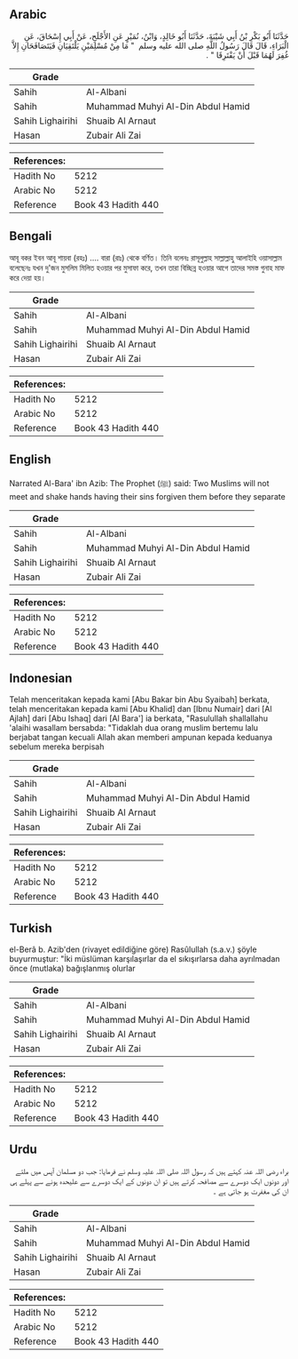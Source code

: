 ## Arabic


<div dir="rtl" lang="ar" style={{fontSize:'larger',backgroundColor:'#f8f9fa',padding:20}}>
حَدَّثَنَا أَبُو بَكْرِ بْنُ أَبِي شَيْبَةَ، حَدَّثَنَا أَبُو خَالِدٍ، وَابْنُ، نُمَيْرٍ عَنِ الأَجْلَحِ، عَنْ أَبِي إِسْحَاقَ، عَنِ الْبَرَاءِ، قَالَ قَالَ رَسُولُ اللَّهِ صلى الله عليه وسلم ‏ "‏ مَا مِنْ مُسْلِمَيْنِ يَلْتَقِيَانِ فَيَتَصَافَحَانِ إِلاَّ غُفِرَ لَهُمَا قَبْلَ أَنْ يَفْتَرِقَا ‏"‏ ‏.‏
</div>
<div style={{backgroundColor:'#f8f9fa',padding:20, marginBottom: 10}}><table> <thead> <tr> <th>Grade</th> <th></th> </tr> </thead> <tbody> <tr><td>Sahih</td><td>Al-Albani</td></tr><tr><td>Sahih</td><td>Muhammad Muhyi Al-Din Abdul Hamid</td></tr><tr><td>Sahih Lighairihi</td><td>Shuaib Al Arnaut</td></tr><tr><td>Hasan</td><td>Zubair Ali Zai</td></tr></tbody></table><table> <thead> <tr> <th>References:</th> <th></th> </tr> </thead> <tbody><tr><td>Hadith No</td><td>5212</td></tr><tr><td>Arabic No</td><td>5212</td></tr><tr><td>Reference</td><td>Book 43 Hadith 440</td></tr></tbody></table></div>

## Bengali


<div dir="ltr" lang="bn" style={{fontSize:'larger',backgroundColor:'#f8f9fa',padding:20}}>
আবূ বকর ইবন আবূ শায়বা (রহঃ) .... বারা (রাঃ) থেকে বর্ণিত। তিনি বলেনঃ রাসূলুল্লাহ সাল্লাল্লাহু আলাইহি ওয়াসাল্লাম বলেছেনঃ যখন দু'জন মুসলিম মিলিত হওয়ার পর মুসাফা করে, তখন তারা বিচ্ছিন্ন হওয়ার আগে তাদের সমস্ত গুনাহ মাফ করে দেয়া হয়।
</div>
<div style={{backgroundColor:'#f8f9fa',padding:20, marginBottom: 10}}><table> <thead> <tr> <th>Grade</th> <th></th> </tr> </thead> <tbody> <tr><td>Sahih</td><td>Al-Albani</td></tr><tr><td>Sahih</td><td>Muhammad Muhyi Al-Din Abdul Hamid</td></tr><tr><td>Sahih Lighairihi</td><td>Shuaib Al Arnaut</td></tr><tr><td>Hasan</td><td>Zubair Ali Zai</td></tr></tbody></table><table> <thead> <tr> <th>References:</th> <th></th> </tr> </thead> <tbody><tr><td>Hadith No</td><td>5212</td></tr><tr><td>Arabic No</td><td>5212</td></tr><tr><td>Reference</td><td>Book 43 Hadith 440</td></tr></tbody></table></div>

## English


<div dir="ltr" lang="en" style={{fontSize:'larger',backgroundColor:'#f8f9fa',padding:20}}>
Narrated Al-Bara' ibn Azib: The Prophet (ﷺ) said: Two Muslims will not meet and shake hands having their sins forgiven them before they separate
</div>
<div style={{backgroundColor:'#f8f9fa',padding:20, marginBottom: 10}}><table> <thead> <tr> <th>Grade</th> <th></th> </tr> </thead> <tbody> <tr><td>Sahih</td><td>Al-Albani</td></tr><tr><td>Sahih</td><td>Muhammad Muhyi Al-Din Abdul Hamid</td></tr><tr><td>Sahih Lighairihi</td><td>Shuaib Al Arnaut</td></tr><tr><td>Hasan</td><td>Zubair Ali Zai</td></tr></tbody></table><table> <thead> <tr> <th>References:</th> <th></th> </tr> </thead> <tbody><tr><td>Hadith No</td><td>5212</td></tr><tr><td>Arabic No</td><td>5212</td></tr><tr><td>Reference</td><td>Book 43 Hadith 440</td></tr></tbody></table></div>

## Indonesian


<div dir="ltr" lang="id" style={{fontSize:'larger',backgroundColor:'#f8f9fa',padding:20}}>
Telah menceritakan kepada kami [Abu Bakar bin Abu Syaibah] berkata, telah menceritakan kepada kami [Abu Khalid] dan [Ibnu Numair] dari [Al Ajlah] dari [Abu Ishaq] dari [Al Bara'] ia berkata, "Rasulullah shallallahu 'alaihi wasallam bersabda: "Tidaklah dua orang muslim bertemu lalu berjabat tangan kecuali Allah akan memberi ampunan kepada keduanya sebelum mereka berpisah
</div>
<div style={{backgroundColor:'#f8f9fa',padding:20, marginBottom: 10}}><table> <thead> <tr> <th>Grade</th> <th></th> </tr> </thead> <tbody> <tr><td>Sahih</td><td>Al-Albani</td></tr><tr><td>Sahih</td><td>Muhammad Muhyi Al-Din Abdul Hamid</td></tr><tr><td>Sahih Lighairihi</td><td>Shuaib Al Arnaut</td></tr><tr><td>Hasan</td><td>Zubair Ali Zai</td></tr></tbody></table><table> <thead> <tr> <th>References:</th> <th></th> </tr> </thead> <tbody><tr><td>Hadith No</td><td>5212</td></tr><tr><td>Arabic No</td><td>5212</td></tr><tr><td>Reference</td><td>Book 43 Hadith 440</td></tr></tbody></table></div>

## Turkish


<div dir="ltr" lang="tr" style={{fontSize:'larger',backgroundColor:'#f8f9fa',padding:20}}>
el-Berâ b. Azib'den (rivayet edildiğine göre) Rasûlullah (s.a.v.) şöyle buyurmuştur: "İki müslüman karşılaşırlar da el sıkışırlarsa daha ayrılmadan önce (mutlaka) bağışlanmış olurlar
</div>
<div style={{backgroundColor:'#f8f9fa',padding:20, marginBottom: 10}}><table> <thead> <tr> <th>Grade</th> <th></th> </tr> </thead> <tbody> <tr><td>Sahih</td><td>Al-Albani</td></tr><tr><td>Sahih</td><td>Muhammad Muhyi Al-Din Abdul Hamid</td></tr><tr><td>Sahih Lighairihi</td><td>Shuaib Al Arnaut</td></tr><tr><td>Hasan</td><td>Zubair Ali Zai</td></tr></tbody></table><table> <thead> <tr> <th>References:</th> <th></th> </tr> </thead> <tbody><tr><td>Hadith No</td><td>5212</td></tr><tr><td>Arabic No</td><td>5212</td></tr><tr><td>Reference</td><td>Book 43 Hadith 440</td></tr></tbody></table></div>

## Urdu


<div dir="rtl" lang="ur" style={{fontSize:'larger',backgroundColor:'#f8f9fa',padding:20}}>
براء رضی اللہ عنہ کہتے ہیں کہ رسول اللہ صلی اللہ علیہ وسلم نے فرمایا: جب دو مسلمان آپس میں ملتے اور دونوں ایک دوسرے سے مصافحہ کرتے ہیں تو ان دونوں کے ایک دوسرے سے علیحدہ ہونے سے پہلے ہی ان کی مغفرت ہو جاتی ہے ۔
</div>
<div style={{backgroundColor:'#f8f9fa',padding:20, marginBottom: 10}}><table> <thead> <tr> <th>Grade</th> <th></th> </tr> </thead> <tbody> <tr><td>Sahih</td><td>Al-Albani</td></tr><tr><td>Sahih</td><td>Muhammad Muhyi Al-Din Abdul Hamid</td></tr><tr><td>Sahih Lighairihi</td><td>Shuaib Al Arnaut</td></tr><tr><td>Hasan</td><td>Zubair Ali Zai</td></tr></tbody></table><table> <thead> <tr> <th>References:</th> <th></th> </tr> </thead> <tbody><tr><td>Hadith No</td><td>5212</td></tr><tr><td>Arabic No</td><td>5212</td></tr><tr><td>Reference</td><td>Book 43 Hadith 440</td></tr></tbody></table></div>